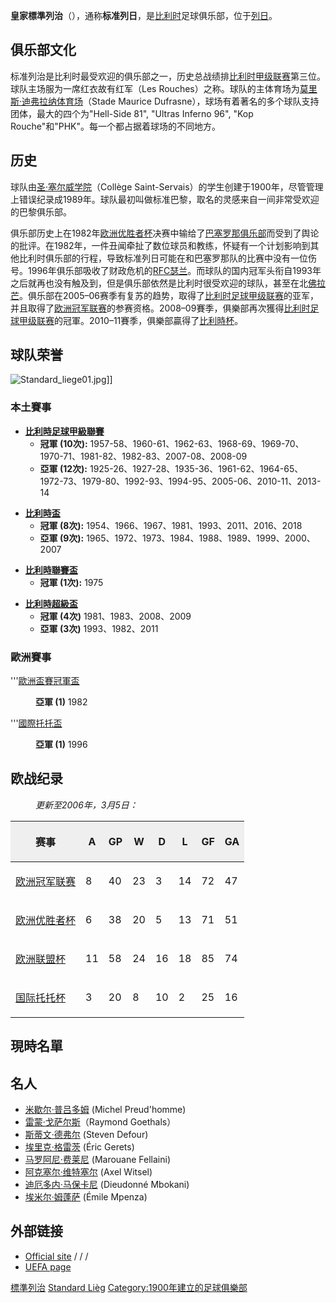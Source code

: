 {{Unreferenced|time=2020-01-27T02:43:59+00:00}}
{{noteta
|G1=足球
|T=zh-cn:皇家标准列日;zh-hk:皇家標準列治;zh-tw:皇家標準列日;
|1=zh-cn:标准列日;zh-hk:標準列治;zh-tw:標準列日;
|2=zh-cn:列日;zh-tw:列日;zh-hk:列治;
}}
{{Football club infobox
| clubname   = 標準列治
| image      = [[File:Standard_Liege.svg|160px]]
| fullname   = 皇家標準列治
| nickname   = ''Les Rouches'' (红军)
| founded    = 1900年
| ground     = [[列日|列日]]，[[莫里斯·迪弗拉纳体育场|莫里斯·迪弗拉纳体育场]]
| capacity   = 29,200
| chairman   = Reto Stiffler
| manager    = [[菲利普·蒙塔尼耶|菲利普·蒙塔尼耶]]
| league     = [[比利時甲組聯賽A|比利時甲組聯賽A]]
| season     = 2021–22
| position   = 比甲，第 14 位
| pattern_la1   = _standard2021h
| pattern_b1    = _standard2021h
| pattern_ra1   = _standard2021h
| pattern_sh1   = 
| pattern_so1   = _rsliege2021h
| leftarm1      = FF0000
| body1         = FF0000
| rightarm1     = FF0000
| shorts1       = FFFFFF
| socks1        = FF0000
| pattern_la2   = _standard2021a
| pattern_b2    = _standard2021a
| pattern_ra2   = _standard2021a
| pattern_sh2   = 
| pattern_so2   = _rsliege2021a
| leftarm2      = FFFFFF
| body2         = FFFFFF
| rightarm2     = FFFFFF
| shorts2       = FF0000
| socks2        = FFFFFF
| pattern_la3   = 
| pattern_b3    = 
| pattern_ra3   = 
| pattern_sh3   =
| pattern_so3   = 
| leftarm3      = 
| body3         = 
| rightarm3     = 
| shorts3       = 
| socks3        = 
}}

'''皇家標準列治'''（{{lang-fr|Royal Standard de Liège}}），通称'''标准列日'''，是[[比利时|比利时]]足球俱乐部，位于[[列日|列日]]。

== 俱乐部文化 ==
标准列治是比利时最受欢迎的俱乐部之一，历史总战绩排[[比利时甲级联赛|比利时甲级联赛]]第三位。球队主场服为一席红衣故有红军（Les Rouches）之称。球队的主体育场为[[莫里斯·迪弗拉纳体育场|莫里斯·迪弗拉纳体育场]]（Stade Maurice Dufrasne），球场有着著名的多个球队支持团体，最大的四个为"Hell-Side 81", "Ultras Inferno 96", "Kop Rouche"和"PHK"。每一个都占据着球场的不同地方。

== 历史 ==
球队由[[圣·塞尔威学院|圣·塞尔威学院]]（Collège Saint-Servais）的学生创建于1900年，尽管管理上错误纪录成1989年。球队最初叫做标准巴黎，取名的灵感来自一间非常受欢迎的巴黎俱乐部。

俱乐部历史上在1982年[[欧洲优胜者杯|欧洲优胜者杯]]决赛中输给了[[巴塞罗那俱乐部|巴塞罗那俱乐部]]而受到了舆论的批评。在1982年，一件丑闻牵扯了数位球员和教练，怀疑有一个计划影响到其他比利时俱乐部的行程，导致标准列日可能在和巴塞罗那队的比赛中没有一位伤号。1996年俱乐部吸收了财政危机的[[RFC瑟兰|RFC瑟兰]]。而球队的国内冠军头衔自1993年之后就再也没有触及到，但是俱乐部依然是比利时很受欢迎的球队，甚至在北[[佛拉芒|佛拉芒]]。俱乐部在2005–06赛季有复苏的趋势，取得了[[比利时足球甲级联赛|比利时足球甲级联赛]]的亚军，并且取得了[[欧洲冠军联赛|欧洲冠军联赛]]的参赛资格。2008–09賽季，俱樂部再次獲得[[比利时足球甲级联赛|比利时足球甲级联赛]]的冠軍。2010–11賽季，俱樂部贏得了[[比利時杯|比利時杯]]。

== 球队荣誉 ==
[[File:Standard_liege01.jpg|thumb]]]]
=== 本土賽事 ===
* '''[[比利時足球甲級聯賽|比利時足球甲級聯賽]]'''
** '''冠軍 (10次):''' 1957-58、1960-61、1962-63、1968-69、1969-70、1970-71、1981-82、1982-83、2007-08、2008-09
** '''亞軍 (12次):''' 1925-26、1927-28、1935-36、1961-62、1964-65、1972-73、1979-80、1992-93、1994-95、2005-06、2010-11、2013-14

* '''[[比利時盃|比利時盃]]'''
** '''冠軍 (8次):''' 1954、1966、1967、1981、1993、2011、2016、2018
** '''亞軍 (9次):''' 1965、1972、1973、1984、1988、1989、1999、2000、2007

* '''[[比利時聯賽盃|比利時聯賽盃]]'''
** '''冠軍 (1次):''' 1975

* '''[[比利時超級盃|比利時超級盃]]'''
** '''冠軍 (4次)''' 1981、1983、2008、2009
** '''亞軍 (3次)''' 1993、1982、2011

=== 歐洲賽事 ===
'''[[歐洲盃賽冠軍盃|歐洲盃賽冠軍盃]]
: '''亞軍 (1)''' 1982
'''[[國際托托盃|國際托托盃]]
: '''亞軍 (1)''' 1996

== 欧战纪录 ==
:''更新至2006年，3月5日：''

{| border="1" cellspacing="0" cellpadding="2"
|-----
! style="background:#efefef;" | 赛事
! style="background:#efefef;" | A
! style="background:#efefef;" | GP
! style="background:#efefef;" | W
! style="background:#efefef;" | D
! style="background:#efefef;" | L
! style="background:#efefef;" | GF
! style="background:#efefef;" | GA
|-----
| [[欧洲冠军联赛|欧洲冠军联赛]] || 8 || 40 || 23 || 3 || 14 || 72 || 47
|-----
| [[欧洲优胜者杯|欧洲优胜者杯]] || 6 || 38 || 20 || 5 || 13 || 71 || 51
|-----
| [[欧洲联盟杯|欧洲联盟杯]] || 11 || 58 || 24 || 16 || 18 || 85 || 74
|-----
| [[国际托托杯|国际托托杯]] || 3 || 20 || 8 || 10 || 2 || 25 || 16
|}

== 現時名單 ==
{{Football squad start}}
{{Football squad player|no=1|nat=Spain|name=[[域陀·華迪斯|域陀·華迪斯]]|pos=GK}}
{{Football squad player|no=2|nat=Belgium|name=[[高歷士|高歷士]]|pos=DF}}
{{Fs player|no=5|nat=Brazil|name=[[莫拉伊斯|莫拉伊斯]]|pos=DF}}
{{Fs player|no=6|nat=Guadeloupe|name=[[高列特|高列特]]|pos=MF}}
{{Football squad player|no=7|nat=Iran|name=[[瑞薩·古全內賈德|古全內賈德]]|pos=FW}}
{{Football squad player|no=9|nat=Democratic Republic of the Congo|name=[[馬保卡尼|馬保卡尼]]|pos=FW}}
{{Football squad player|no=10|nat=Belgium|name=[[甘馬高|甘馬高]]|pos=FW}}
{{Football squad player|no=11|nat=Belgium|name=[[杜費亞|杜費亞]]|pos=MF}}
{{Football squad player|no=14|nat=Belgium|name=[[梅里莫|梅里莫]]|pos=DF}}
{{Football squad player|no=15|nat=Croatia|name=[[米古歷|米古歷]]|pos=DF}}
{{Football squad player|no=16|nat=Belgium|name=	安東尼摩里斯|pos=GK}}
{{Football squad player|no=17|nat=Brazil|name=[[卡莫薩圖|卡莫薩圖]]|pos=DF}}
{{Football squad player|no=18|nat=Belgium|name=[[莫湯保|莫湯保]]|pos=MF}}
{{Football squad mid}}
{{Football squad player|no=19|nat=Senegal|name=[[沙亞|沙亞]]|pos=DF}}
{{Football squad player|no=20|nat=Ivory Coast|name=[[泰奧尼|泰奧尼]]|pos=FW}}
{{Football squad player|no=22|nat=France|name=[[曼加拉|曼加拉]]|pos=MF}}
{{Football squad player|no=24|nat=Portugal|name=[[迪亞高朗拿度|迪亞高朗拿度]]|pos=MF}}
{{Football squad player|no=26|nat=France|name=[[尼卡斯|尼卡斯]]|pos=MF}}
{{Football squad player|no=27|nat=Belgium|name=安祖尼|pos=DF}} 
{{Football squad player|no=29|nat=Ivory Coast|name=[[塞尼亞斯|塞尼亞斯]]|pos=FW}}
{{Football squad player|no=30|nat=Armenia|name=[[楊加|楊加]]|pos=MF}}
{{Football squad player|no=33|nat=MAR|name=[[卡斯拉干沙里斯|卡斯拉干沙里斯]]|pos=MF}}
{{Football squad player|no=38|nat=Turkey|name=[[保拿特|保拿特]]|pos=GK}}
{{Football squad player|no=TBA|nat=France|name=文迪斯|pos=MF}}
{{Football squad player|no=TBA|nat=Israel|name=[[加舒安|加舒安]]|pos=DF}}
{{Football squad end}}

== 名人 ==
* [[米歇尔·普吕多姆|米歇尔·普吕多姆]] (Michel Preud'homme)
* [[雷蒙·戈萨尔斯|雷蒙·戈萨尔斯]]（Raymond Goethals）
* [[斯蒂文·德弗尔|斯蒂文·德弗尔]] (Steven Defour)
* [[埃里克·格雷茨|埃里克·格雷茨]] (Éric Gerets)
* [[马罗阿尼·费莱尼|马罗阿尼·费莱尼]] (Marouane Fellaini)
* [[阿克塞尔·维特塞尔|阿克塞尔·维特塞尔]] (Axel Witsel)
* [[迪厄多内·马保卡尼|迪厄多内·马保卡尼]] (Dieudonné Mbokani)
* [[埃米尔·姆蓬萨|埃米尔·姆蓬萨]] (Émile Mpenza)

== 外部链接 ==
* [http://www.standardliege.be/ Official site] {{Wayback|url=http://www.standardliege.be/ |date=20070421033046 }} {{fr icon}} / {{nl icon}} / {{en icon}} / {{de icon}}
* [http://www.uefa.com/footballEurope/Club=52165/domestic.html UEFA page] {{Wayback|url=http://www.uefa.com/footballEurope/Club=52165/domestic.html |date=20070505082257 }} {{en icon}}

{{Jupiler League}}

[[Category:標準列治|]]
[[Category:比利时足球俱乐部|Standard Lièg]]
[[Category:1900年建立的足球俱樂部|Category:1900年建立的足球俱樂部]]